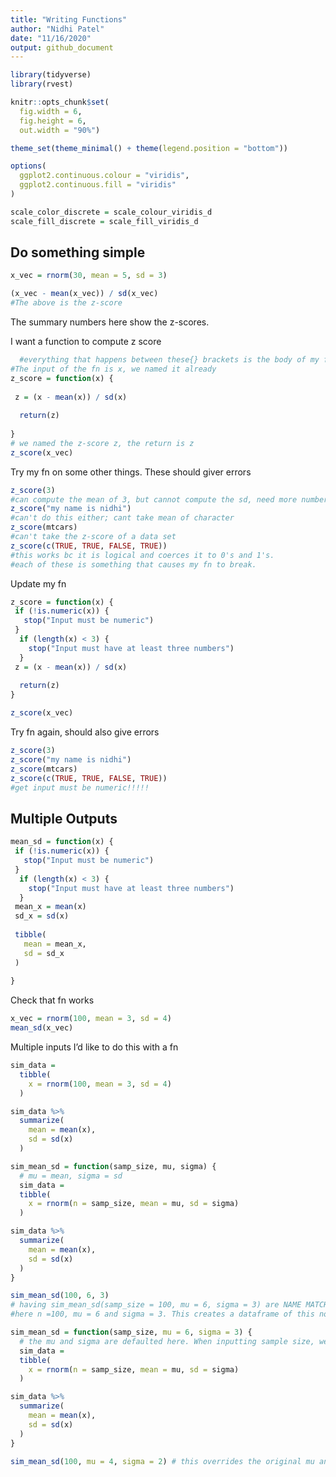 ```yaml
---
title: "Writing Functions"
author: "Nidhi Patel"
date: "11/16/2020"
output: github_document
---
```


```r
library(tidyverse)
library(rvest)

knitr::opts_chunk$set(
  fig.width = 6,
  fig.height = 6,
  out.width = "90%")

theme_set(theme_minimal() + theme(legend.position = "bottom"))

options(
  ggplot2.continuous.colour = "viridis",
  ggplot2.continuous.fill = "viridis"
)

scale_color_discrete = scale_colour_viridis_d
scale_fill_discrete = scale_fill_viridis_d
```

## Do something simple

```r
x_vec = rnorm(30, mean = 5, sd = 3)

(x_vec - mean(x_vec)) / sd(x_vec)
#The above is the z-score
```
The summary numbers here show the z-scores. 

I want a function to compute z score

```r
  #everything that happens between these{} brackets is the body of my function.
#The input of the fn is x, we named it already
z_score = function(x) {
 
 z = (x - mean(x)) / sd(x)
  
  return(z)
  
}
# we named the z-score z, the return is z
z_score(x_vec)
```

Try my fn on some other things. These should giver errors

```r
z_score(3)
#can compute the mean of 3, but cannot compute the sd, need more numbers to compute sd
z_score("my name is nidhi")
#can't do this either; cant take mean of character
z_score(mtcars)
#can't take the z-score of a data set
z_score(c(TRUE, TRUE, FALSE, TRUE))
#this works bc it is logical and coerces it to 0's and 1's.
#each of these is something that causes my fn to break. 

```

Update my fn

```r
z_score = function(x) {
 if (!is.numeric(x)) {
   stop("Input must be numeric")
 }
  if (length(x) < 3) {
    stop("Input must have at least three numbers")
  }
 z = (x - mean(x)) / sd(x)
  
  return(z)
}

z_score(x_vec)
```

Try fn again, should also give errors

```r
z_score(3)
z_score("my name is nidhi")
z_score(mtcars)
z_score(c(TRUE, TRUE, FALSE, TRUE))
#get input must be numeric!!!!!

```

## Multiple Outputs

```r
mean_sd = function(x) {
 if (!is.numeric(x)) {
   stop("Input must be numeric")
 }
  if (length(x) < 3) {
    stop("Input must have at least three numbers")
  }
 mean_x = mean(x)
 sd_x = sd(x)
 
 tibble(
   mean = mean_x,
   sd = sd_x
 )
  
}
```

Check that fn works

```r
x_vec = rnorm(100, mean = 3, sd = 4)
mean_sd(x_vec)
```

Multiple inputs
I'd like to do this with a fn

```r
sim_data = 
  tibble(
    x = rnorm(100, mean = 3, sd = 4)
  )

sim_data %>% 
  summarize(
    mean = mean(x),
    sd = sd(x)
  )


```


```r
sim_mean_sd = function(samp_size, mu, sigma) {
  # mu = mean, sigma = sd
  sim_data = 
  tibble(
    x = rnorm(n = samp_size, mean = mu, sd = sigma)
  )

sim_data %>% 
  summarize(
    mean = mean(x),
    sd = sd(x)
  )
}

sim_mean_sd(100, 6, 3)
# having sim_mean_sd(samp_size = 100, mu = 6, sigma = 3) are NAME MATCHING
#here n =100, mu = 6 and sigma = 3. This creates a dataframe of this normal distribution following the mu and sigma of the sample size
```

```r
sim_mean_sd = function(samp_size, mu = 6, sigma = 3) {
  # the mu and sigma are defaulted here. When inputting sample size, we can override the default mu and sigma by specifiying mu = x and sigma = y
  sim_data = 
  tibble(
    x = rnorm(n = samp_size, mean = mu, sd = sigma)
  )

sim_data %>% 
  summarize(
    mean = mean(x),
    sd = sd(x)
  )
}

sim_mean_sd(100, mu = 4, sigma = 2) # this overrides the original mu and sigma inputs in the function
```

